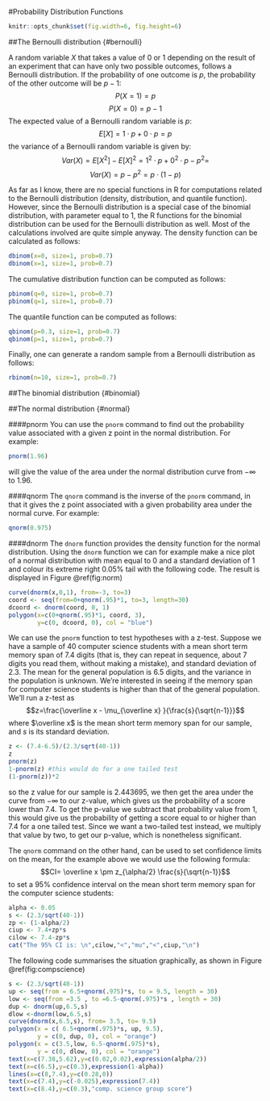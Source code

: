 #Probability Distribution Functions

```{r setup, include=FALSE}
knitr::opts_chunk$set(fig.width=6, fig.height=6)
```

##The Bernoulli distribution {#bernoulli}

A random variable $X$ that takes a value of 0 or 1 depending on the result of an experiment 
that can have only two possible outcomes, follows a Bernoulli distribution. If the probability
of one outcome is $p$, the probability of the other outcome will be $p-1$:
$$ P(X=1) = p$$
$$ P(X=0) = p-1$$
The expected value of a Bernoulli random variable is $p$:
$$ E[X]= 1\cdot p + 0\cdot p = p$$
the variance of a Bernoulli random variable is given by:
$$ Var(X) = E[X^2] - E[X]^2 = 1^2\cdot p + 0^2\cdot p - p^2 =$$
$$Var(X) = p-p^2 = p\cdot(1-p)$$

As far as I know, there are no special functions in R for computations related to the Bernoulli distribution (density, distribution, and quantile function). However, since the Bernoulli distribution is a special case of the binomial distribution, with parameter \emph{size} equal to 1, the R functions for the binomial distribution can be used for the Bernoulli distribution as well. Most of the calculations involved are quite simple anyway.
The density function can be calculated as follows:

```{r}
dbinom(x=0, size=1, prob=0.7)
dbinom(x=1, size=1, prob=0.7)
```

The cumulative distribution function can be computed as follows:

```{r}
pbinom(q=0, size=1, prob=0.7)
pbinom(q=1, size=1, prob=0.7)
```

The quantile function can be computed as follows:

```{r}
qbinom(p=0.3, size=1, prob=0.7)
qbinom(p=1, size=1, prob=0.7)
```

Finally, one can generate a random sample from a Bernoulli
distribution as follows:

```{r}
rbinom(n=10, size=1, prob=0.7)
```

##The binomial distribution {#binomial}


##The normal distribution {#normal}

####pnorm
You can use the `pnorm` command to find out the probability value associated with a given z point in the normal distribution. For example:
```{r}
pnorm(1.96)
```
will give the value of the area under the normal distribution curve from $-\infty$ to $1.96$.

####qnorm
The `qnorm` command is the inverse of the `pnorm` command, in that it gives the z point associated with a given probability area under the normal curve. For example:
```{r}
qnorm(0.975)
```

####dnorm
The `dnorm` function provides the density function for the normal distribution. Using the `dnorm` function we can for example make a nice plot of a normal distribution with mean equal to $0$ and a standard deviation of $1$ and colour its extreme right $0.05\%$ tail with the following code. The result is displayed in Figure \@ref(fig:norm)

```{r norm, fig.cap="The normal distribution"}
curve(dnorm(x,0,1), from=-3, to=3)
coord <- seq(from=0+qnorm(.95)*1, to=3, length=30)
dcoord <- dnorm(coord, 0, 1)
polygon(x=c(0+qnorm(.95)*1, coord, 3),
        y=c(0, dcoord, 0), col = "blue")
```

We can use the `pnorm` function to test hypotheses with a z-test. Suppose we have a sample of 40 computer science students with a mean short term memory span of $7.4$ digits (that is, they can repeat in sequence, about $7$ digits you read them, without making a mistake), and standard deviation of $2.3$. The mean for the general population is $6.5$ digits, and the variance in the population is unknown. We're interested in seeing if the memory span for computer science students is higher than that of the general population. We'll run a z-test as$$z=\frac{\overline x - \mu_{\overline x} }{\frac{s}{\sqrt{n-1}}}$$
where $\overline x$ is the mean short term memory span for our sample, and $s$ is its standard deviation.
```{r}
z <- (7.4-6.5)/(2.3/sqrt(40-1))
z
pnorm(z)
1-pnorm(z) #this would do for a one tailed test
(1-pnorm(z))*2
```

so the z value for our sample is $2.443695$, we then get the area under the curve from  $-\infty$ to our z-value, which gives us the probability of a score lower than $7.4$. To get the p-value we subtract that probability value from $1$, this would give us the probability of getting a score equal to or higher than $7.4$ for a one tailed test. Since we want a two-tailed test instead, we multiply that value by two, to get our p-value, which is nonetheless significant. 

The `qnorm` command on the other hand, can be used to set confidence limits on the mean, for the example above we would use the following formula:
$$CI= \overline x \pm z_{\alpha/2} \frac{s}{\sqrt{n-1}}$$
to set a $95\%$ confidence interval on the mean short term memory span for the computer science students:

```{r}
alpha <- 0.05
s <- (2.3/sqrt(40-1))
zp <- (1-alpha/2)
ciup <- 7.4+zp*s
cilow <- 7.4-zp*s
cat("The 95% CI is: \n",cilow,"<","mu","<",ciup,"\n")
```

The following code summarises the situation graphically, as shown in Figure \@ref(fig:compscience)

```{r compscience, fig.cap="Short term memory span experiment, z-test"}
s <- (2.3/sqrt(40-1))
up <- seq(from = 6.5+qnorm(.975)*s, to = 9.5, length = 30)
low <- seq(from =3.5 , to =6.5-qnorm(.975)*s , length = 30)
dup <- dnorm(up,6.5,s)
dlow <-dnorm(low,6.5,s)
curve(dnorm(x,6.5,s), from= 3.5, to= 9.5)
polygon(x = c( 6.5+qnorm(.975)*s, up, 9.5),
        y = c(0, dup, 0), col = "orange")
polygon(x = c(3.5,low, 6.5-qnorm(.975)*s),
        y = c(0, dlow, 0), col = "orange")
text(x=c(7.38,5.62),y=c(0.02,0.02),expression(alpha/2))
text(x=c(6.5),y=c(0.3),expression(1-alpha))
lines(x=c(8,7.4),y=c(0.28,0))
text(x=c(7.4),y=c(-0.025),expression(7.4))
text(x=c(8.4),y=c(0.3),"comp. science group score")
```

